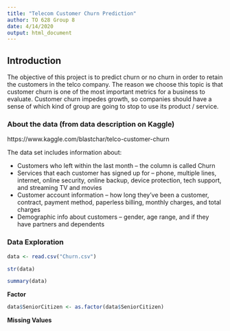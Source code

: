 ```yaml
---
title: "Telecom Customer Churn Prediction"
author: TO 628 Group 8
date: 4/14/2020
output: html_document
---
```


## Introduction

The objective of this project is to predict churn or no churn in order to retain the customers in the telco company. The reason we choose this topic is that customer churn is one of the most important metrics for a business to evaluate. Customer churn impedes growth, so companies should have a sense of which kind of group are going to stop to use its product / service.

### About the data (from data description on Kaggle)

https://www.kaggle.com/blastchar/telco-customer-churn

The data set includes information about:

- Customers who left within the last month – the column is called Churn
- Services that each customer has signed up for – phone, multiple lines, internet, online security, online backup, device protection, tech support, and streaming TV and movies
- Customer account information – how long they’ve been a customer, contract, payment method, paperless billing, monthly charges, and total charges
- Demographic info about customers – gender, age range, and if they have partners and dependents

### Data Exploration

```r
data <- read.csv("Churn.csv")
```

```r
str(data)
```


```r
summary(data)
```


**Factor**
```r
data$SeniorCitizen <- as.factor(data$SeniorCitizen)
```


**Missing Values**






















